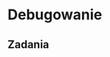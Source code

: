 # Debugowanie {#debugging}

<!-- ## intro -->

<!-- google search exact error message -->
<!-- stackoverflow [r] tag -->
<!-- ref intro -->

<!-- ## inside R - naive  -->

<!-- `print()`, `cat()` - small objects -->
<!-- `str()` - large object trunct -->
<!-- test values -->

<!-- `traceback()` - bottom to top -->

<!-- ## inside R -->

<!-- `browser()` -->

<!-- `n` - next statement -->
<!-- `c` - continue -->
<!-- `s` step into function call -->
<!-- `f` finish loop/funciton -->
<!-- `where` previous calls -->
<!-- `Q` quit debugger -->

<!-- + RStudio gui -->

<!-- `debug()`, `trace()`, `recover()` -->

<!-- https://rstudio-education.github.io/hopr/debug.html -->
<!-- https://jennybc.github.io/wtf-2019-rsc/debugging.pdf -->
<!-- https://blog.davisvaughan.com/2019/04/05/debug-r-package-with-cpp/ -->
<!-- https://bookdown.org/rdpeng/RProgDA/debugging.html -->
<!-- https://adv-r.hadley.nz/debugging.html -->
<!-- https://www.youtube.com/watch?time_continue=1&v=R3-IMGyNJY4 -->

## Zadania

<!-- create debugging examples - .R files -->
<!-- https://github.com/jimhester/wtf-debugging -->